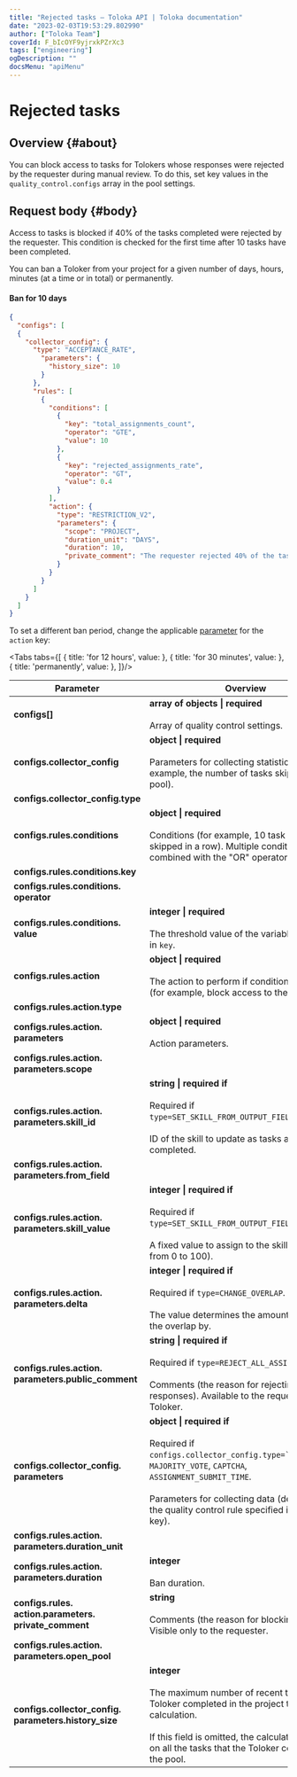 ```yaml
---
title: "Rejected tasks — Toloka API | Toloka documentation"
date: "2023-02-03T19:53:29.802990"
author: ["Toloka Team"]
coverId: F_bIcOYF9yjrxkPZrXc3
tags: ["engineering"]
ogDescription: ""
docsMenu: "apiMenu"
---
```



# Rejected tasks

## Overview {#about}

You can block access to tasks for Tolokers whose responses were rejected by the requester during manual review. To do this, set key values in the `quality_control.configs` array in the pool settings.

## Request body {#body}

Access to tasks is blocked if 40% of the tasks completed were rejected by the requester. This condition is checked for the first time after 10 tasks have been completed.

You can ban a Toloker from your project for a given number of days, hours, minutes (at a time or in total) or permanently.

#### Ban for 10 days

```json
{
  "configs": [
  {
    "collector_config": {
      "type": "ACCEPTANCE_RATE",
        "parameters": {
          "history_size": 10
        }
      },
      "rules": [
        {
          "conditions": [
            {
              "key": "total_assignments_count",
              "operator": "GTE",
              "value": 10
            },
            {
              "key": "rejected_assignments_rate",
              "operator": "GT",
              "value": 0.4
            }
          ],
          "action": {
            "type": "RESTRICTION_V2",
            "parameters": {
              "scope": "PROJECT",
              "duration_unit": "DAYS",
              "duration": 10,
              "private_comment": "The requester rejected 40% of the tasks"
            }
          }
        }
      ]
    }
  ]
}
```

To set a different ban period, change the applicable [parameter](/docs-new/api/goldenset#configs-rules-action-parameters-duration) for the `action` key:

<Tabs tabs={[
  { title: 'for 12 hours', value: <AcceptBanList1/> },
  { title: 'for 30 minutes', value: <AcceptBanList2/> },
  { title: 'permanently', value: <AcceptBanList3/> },
]}/>

Parameter | Overview
----- | -----
**configs[]** | **array of objects \| required**<br/><br/>Array of quality control settings.
**configs.collector_config** | **object \| required**<br/><br/>Parameters for collecting statistics (for example, the number of tasks skipped in the pool).
**configs.collector_config.type** | <AcceptBanTable1/>
**configs.rules.conditions** | **object \| required**<br/><br/>Conditions (for example, 10 task suites skipped in a row). Multiple conditions are combined with the "OR" operator.
**configs.rules.conditions.key** | <AcceptBanTable2/>
**configs.rules.conditions. operator** | <AcceptBanTable3/>
**configs.rules.conditions. value** | **integer \| required**<br/><br/>The threshold value of the variable specified in `key`.
**configs.rules.action** | **object \| required**<br/><br/>The action to perform if conditions are met (for example, block access to the project).
**configs.rules.action.type** | <AcceptBanTable4/>
**configs.rules.action. parameters** | **object \| required**<br/><br/>Action parameters.
**configs.rules.action. parameters.scope** | <AcceptBanTable5/>
**configs.rules.action. parameters.skill_id** | **string \| required if**<br/><br/>Required if `type=SET_SKILL_FROM_OUTPUT_FIELD`.<br/><br/>ID of the skill to update as tasks are completed.
**configs.rules.action. parameters.from_field** | <AcceptBanTable6/>
**configs.rules.action. parameters.skill_value** | **integer \| required if**<br/><br/>Required if `type=SET_SKILL_FROM_OUTPUT_FIELD`.<br/><br/>A fixed value to assign to the skill (a number from 0 to 100).
**configs.rules.action. parameters.delta** | **integer \| required if**<br/><br/>Required if `type=CHANGE_OVERLAP`.<br/><br/>The value determines the amount to change the overlap by.
**configs.rules.action. parameters.public_comment** | **string \| required if**<br/><br/>Required if `type=REJECT_ALL_ASSIGNMENTS`.<br/><br/>Comments (the reason for rejecting responses). Available to the requester and the Toloker.
**configs.collector_config. parameters** | **object \| required if**<br/><br/>Required if `configs.collector_config.type=``GOLDEN_SET`, `MAJORITY_VOTE`, `CAPTCHA`, `ASSIGNMENT_SUBMIT_TIME`.<br/><br/>Parameters for collecting data (depends on the quality control rule specified in the `type` key).
**configs.rules.action. parameters.duration_unit** | <AcceptBanTable7/>
**configs.rules.action. parameters.duration** | **integer**<br/><br/>Ban duration.
**configs.rules. action.parameters. private_comment** | **string**<br/><br/>Comments (the reason for blocking access). Visible only to the requester.
**configs.rules.action. parameters.open_pool** | <AcceptBanTable8/>
**configs.collector_config. parameters.history_size** | **integer**<br/><br/>The maximum number of recent tasks that the Toloker completed in the project to use for the calculation.<br/><br/>If this field is omitted, the calculation is based on all the tasks that the Toloker completed in the pool.
